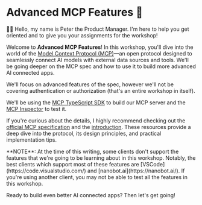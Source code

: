 # Advanced MCP Features 🐡

<EpicVideo url="https://www.epicai.pro/workshops/day-3-4-advanced-mcp-features/intro-learn-advanced-features-for-better-ux~zuzak" />

👨‍💼 Hello, my name is Peter the Product Manager. I'm here to help you get
oriented and to give you your assignments for the workshop!

Welcome to **Advanced MCP Features**! In this workshop, you'll dive into the world of
the
[Model Context Protocol (MCP)](https://modelcontextprotocol.io/specification/2025-06-18)—an
open protocol designed to seamlessly connect AI models with external data
sources and tools. We'll be going deeper on the MCP spec and how to use it to
build more advanced AI connected apps.

We'll focus on advanced features of the spec, however we'll not be covering
authentication or authorization (that's an entire workshop in itself).

We'll be using the
[MCP TypeScript SDK](https://github.com/modelcontextprotocol/typescript-sdk)
to build our MCP server and the
[MCP Inspector](https://github.com/modelcontextprotocol/inspector) to test it.

If you're curious about the details, I highly recommend checking out the
[official MCP specification](https://modelcontextprotocol.io/specification/2025-06-18)
and the [introduction](https://modelcontextprotocol.io/introduction). These
resources provide a deep dive into the protocol, its design principles, and
practical implementation tips.

<callout-danger>
	**NOTE**: At the time of this writing, some clients don't support the features
	that we're going to be learning about in this workshop. Notably, the best
	clients which support most of these features are
	[VSCode](https://code.visualstudio.com/) and
	[nanobot.ai](https://nanobot.ai/). If you're using another client, you may not
	be able to test all the features in this workshop.
</callout-danger>

Ready to build even better AI connected apps? Then let's get going!
